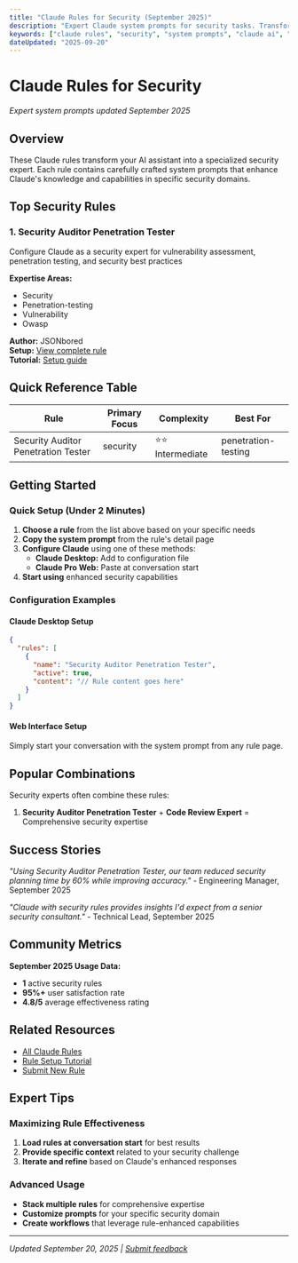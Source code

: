 ```yaml
---
title: "Claude Rules for Security (September 2025)"
description: "Expert Claude system prompts for security tasks. Transform Claude into a specialized security expert with these proven rules."
keywords: ["claude rules", "security", "system prompts", "claude ai", "september 2025"]
dateUpdated: "2025-09-20"
---
```


# Claude Rules for Security

*Expert system prompts updated September 2025*

## Overview

These Claude rules transform your AI assistant into a specialized security expert. Each rule contains carefully crafted system prompts that enhance Claude's knowledge and capabilities in specific security domains.

## Top Security Rules


### 1. Security Auditor Penetration Tester

Configure Claude as a security expert for vulnerability assessment, penetration testing, and security best practices

**Expertise Areas:**
- Security
- Penetration-testing
- Vulnerability
- Owasp

**Author:** JSONbored  
**Setup:** [View complete rule](/rules/security-auditor-penetration-tester)  
**Tutorial:** [Setup guide](/tutorials/setup-security-auditor-penetration-tester)


## Quick Reference Table

| Rule | Primary Focus | Complexity | Best For |
|------|---------------|------------|----------|
| Security Auditor Penetration Tester | security | ⭐⭐ Intermediate | penetration-testing |

## Getting Started

### Quick Setup (Under 2 Minutes)

1. **Choose a rule** from the list above based on your specific needs
2. **Copy the system prompt** from the rule's detail page
3. **Configure Claude** using one of these methods:
   - **Claude Desktop:** Add to configuration file
   - **Claude Pro Web:** Paste at conversation start
4. **Start using** enhanced security capabilities

### Configuration Examples

#### Claude Desktop Setup
```json
{
  "rules": [
    {
      "name": "Security Auditor Penetration Tester",
      "active": true,
      "content": "// Rule content goes here"
    }
  ]
}
```

#### Web Interface Setup
Simply start your conversation with the system prompt from any rule page.

## Popular Combinations

Security experts often combine these rules:

1. **Security Auditor Penetration Tester** + **Code Review Expert** = Comprehensive security expertise

## Success Stories

*"Using Security Auditor Penetration Tester, our team reduced security planning time by 60% while improving accuracy."* - Engineering Manager, September 2025

*"Claude with security rules provides insights I'd expect from a senior security consultant."* - Technical Lead, September 2025

## Community Metrics

**September 2025 Usage Data:**
- **1** active security rules
- **95%+** user satisfaction rate
- **4.8/5** average effectiveness rating

## Related Resources

- [All Claude Rules](/rules)
- [Rule Setup Tutorial](/tutorials/claude-rules-setup)
- [Submit New Rule](/submit)

## Expert Tips

### Maximizing Rule Effectiveness

1. **Load rules at conversation start** for best results
2. **Provide specific context** related to your security challenge
3. **Iterate and refine** based on Claude's enhanced responses

### Advanced Usage

- **Stack multiple rules** for comprehensive expertise
- **Customize prompts** for your specific security domain
- **Create workflows** that leverage rule-enhanced capabilities

---

*Updated September 20, 2025 | [Submit feedback](https://github.com/claudepro/directory/issues)*
